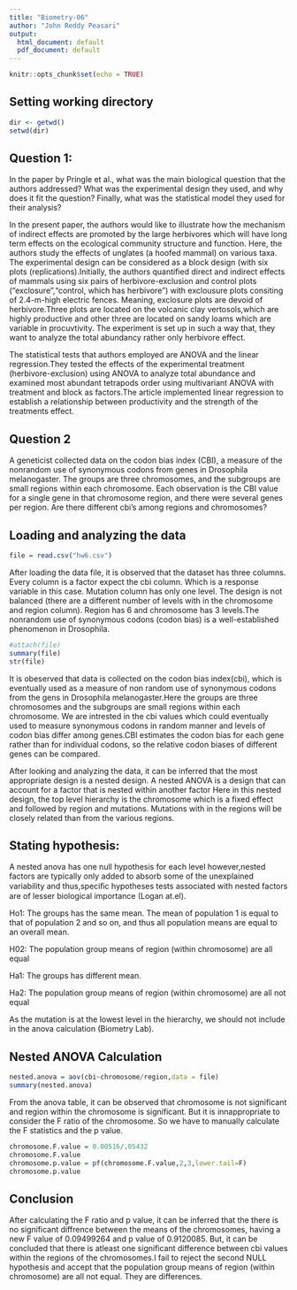 ---
title: "Biometry-06"
author: "John Reddy Peasari"
output:
  html_document: default
  pdf_document: default
---

```{r setup, include=FALSE}
knitr::opts_chunk$set(echo = TRUE)
```
## Setting working directory
```{r}
dir <- getwd()
setwd(dir)
```

## Question 1: 
In the paper by Pringle et al., what was the main biological question that the authors addressed? What was the experimental design they used, and why does it fit the question? Finally, what was the statistical model they used for their analysis? 

In the present paper, the authors would like to illustrate how the mechanism of indirect effects are
promoted by the large herbivores which will have long term effects on the ecological community structure and function. Here, the authors study the effects of unglates (a hoofed mammal) on various taxa. 
The experimental design can be considered as a block design (with six plots (replications).Initially, the authors quantified direct and indirect effects of mammals using six pairs of herbivore-exclusion and control plots ("exclosure","control, which has herbivore") with exclousure plots consiting of
2.4-m-high electric fences. Meaning, exclosure plots are devoid of herbivore.Three plots are located on the  volcanic clay vertosols,which are highly productive and other three are located on sandy loams which are variable in procuvtivity. The experiment is set up in such a way that, they want to analyze the total abundancy rather only herbivore effect. 

The statistical tests that authors employed are ANOVA and the linear regression.They tested the effects of the experimental treatment (herbivore-exclusion) using ANOVA to analyze total abundance and examined most abundant tetrapods order using multivariant ANOVA with treatment and block as factors.The article implemented linear regression to establish a relationship between productivity and the strength of the treatments effect.


## Question 2 

A geneticist collected data on the codon bias index (CBI), a measure of the nonrandom use of synonymous codons from genes in Drosophila melanogaster. The groups are three chromosomes, and the subgroups are small regions within each chromosome. Each observation is the CBI value for a single gene in that chromosome region, and there were several genes per region. Are there different cbi’s among regions and chromosomes?  
	
## Loading and analyzing the data
```{r}
file = read.csv("hw6.csv")
```
After loading the data file, it is observed that the dataset has three columns. Every column is a factor expect the cbi column. Which is a response variable in this case. Mutation column has only one level. The design is not balanced (there are a different number of levels with in the chromosome and region column). Region has 6 and chromosome has 3 levels.The nonrandom use of synonymous codons (codon bias) is a well-established phenomenon in Drosophila.
 

```{r include=FALSE}
#attach(file)
summary(file)
str(file)
```
It is obeserved that data is collected on the codon bias index(cbi), which is eventually used as a measure of non random use of synonymous codons from the gens in Drosophila melanogaster.Here the groups are three chromosomes and the subgroups are small regions within each chromosome. We are intrested in the cbi values which could eventually used to measure synonymous codons in random manner and levels of codon bias differ among genes.CBI estimates the codon bias for each gene rather than for individual codons, so the relative codon biases of different genes can be compared.

After looking and analyzing the data, it can be inferred that the most appropriate design is a nested design. A nested ANOVA is a design that can account for a factor that is nested within another factor
Here in this nested design, the top level hierarchy is the chromosome which is a fixed effect and followed by region and mutations. Mutations with in the regions will be closely related  than from the various regions.


## Stating hypothesis:

A nested anova has one null hypothesis for each level however,nested factors are typically only added to absorb some of the unexplained variability and thus,speciﬁc hypotheses tests associated with nested factors are of lesser biological importance (Logan at.el).
 
Ho1: The groups has the same mean. The mean of population 1 is equal to that of population 2 and so on, and thus all population means are equal to an overall mean.

H02: The population group means of region (within chromosome) are all equal

Ha1: The groups has different mean.


Ha2: The population group means of region (within chromosome) are all not equal

As the mutation is at the lowest level in the hierarchy, we should not include in the anova calculation (Biometry Lab).

## Nested ANOVA Calculation

```{r}
nested.anova = aov(cbi~chromosome/region,data = file) 
summary(nested.anova)
```
From the anova table, it can be observed that chromosome is not significant and region within the chromosome is significant. But it is innappropriate to consider the F ratio of the chromosome. So we have to manually calculate the F statistics and the p value.


```{r}
chromosome.F.value = 0.00516/.05432
chromosome.F.value
chromosome.p.value = pf(chromosome.F.value,2,3,lower.tail=F)
chromosome.p.value

```
## Conclusion
After calculating the F ratio and p value, it can be inferred that the there is no significant diffrence between the means of the chromosomes, having a new F value of 0.09499264 and p value of 0.9120085. But, it can be concluded that there is atleast one significant difference between cbi values within the regions of the chromosomes.I fail to reject the second NULL hypothesis and accept that the population group means of region (within chromosome) are all not equal. They are differences. 
